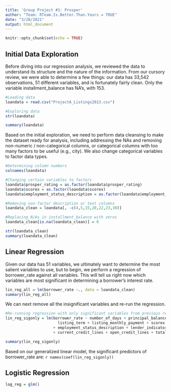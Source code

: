 ```yaml
---
title: 'Group Project #1: Prosper'
author: "Team: RTeam.Is.Better.Than.Yours = TRUE" 
date: "3/28/2021"
output: html_document
---
```


```r
knitr::opts_chunk$set(echo = TRUE)
```

## Initial Data Exploration
Before diving into our regression analysis, we reviewed the data to understand its structure and the nature of the information.  From our cursory review, we were able to determine a few things: our data has 33,542 observations, 51 different variables, and is fortunately fairly clean.  Only the variable installment_balance has NA's, with 153.

```r
#Loading data
loandata = read.csv("ProjectA_Listings2013.csv")

#Exploring data
str(loandata)

summary(loandata)

```

Based on the initial exploration, we need to perform data cleansing to make the dataset ready for analysis, including addressing the NAs and removing non-numeric / non-categorical columns, or categorical columns with too many factors to be useful (e.g., city).  We also change categorical variables to factor data types. 

```r
#Determining column numbers 
colnames(loandata)

#Changing certain variables to factors
loandata$prosper_rating = as.factor(loandata$prosper_rating)
loandata$scorex = as.factor(loandata$scorex)
loandata$employment_status_description = as.factor(loandata$employment_status_description)

#Removing non-factor description or text columns
loandata_clean = loandata[, -c(4,5,15,20,22,23,30)]

#Replacing N/As in installment_balance with zeros
loandata_clean[is.na(loandata_clean)] = 0

str(loandata_clean)
summary(loandata_clean)
```



## Linear Regression
Given our data has 51 variables, we ultimately want to determine the most salient variables to use, but to begin, we perform a regression of borrower_rate against all variables.  This will tell us right now which variables are most significant in determining a borrower's interest rate. 

```r

lin_reg_all = lm(borrower_rate ~., data = loandata_clean)
summary(lin_reg_all)
```
We can next remove all the insignificant variables and re-run the regression. 

```r
#Re-running regression with only significant variables from previous regression
lin_reg_sigonly = lm(borrower_rate ~ number_of_days + principal_balance + loan_status + amount_funded + prosper_rating +
                       listing_term + listing_monthly_payment + scorex + prosper_score + listing_category_id + stated_monthly_income
                     + employment_status_description + lender_indicator + monthly_debt + inquiries_last6_months + amount_delinquent 
                     + current_credit_lines + open_credit_lines + total_open_revolving_accounts + total_inquiries + delinquencies_over30_days + is_homeowner, data = loandata_clean)

summary(lin_reg_sigonly)

```

Based on our generalized linear model, the significant predictors of borrower_rate are:
`r names(coef(lin_reg_sigonly))`


## Logistic Regression

```r


log_reg = glm()

```



